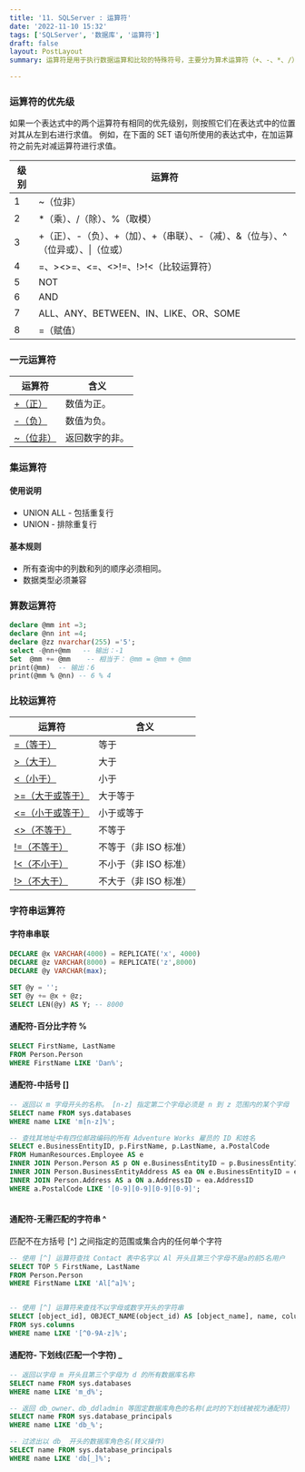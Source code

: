 ```yaml
---
title: '11. SQLServer : 运算符'
date: '2022-11-10 15:32'
tags: ['SQLServer', '数据库', '运算符']
draft: false
layout: PostLayout
summary: 运算符是用于执行数据运算和比较的特殊符号，主要分为算术运算符（+、-、*、/）、比较运算符（=、>、<）、逻辑运算符（AND、OR、NOT）和位运算符（&、|）等。它们用于构建表达式，实现数据计算、条件筛选和逻辑判断，常见于SELECT查询、WHERE条件和存储过程等场景''

---
```


<TOCInline toc={props.toc} />

### 运算符的优先级


如果一个表达式中的两个运算符有相同的优先级别，则按照它们在表达式中的位置对其从左到右进行求值。 例如，在下面的 SET 语句所使用的表达式中，在加运算符之前先对减运算符进行求值。


<table aria-label="表 1" class="table table-sm">
<thead>
<tr>
<th>级别</th>
<th>运算符</th>
</tr>
</thead>
<tbody>
<tr>
<td>1</td>
<td>~（位非）</td>
</tr>
<tr>
<td>2</td>
<td>*（乘）、/（除）、%（取模）</td>
</tr>
<tr>
<td>3</td>
<td>+（正）、-（负）、+（加）、+（串联）、-（减）、&amp;（位与）、^（位异或）、|（位或）</td>
</tr>
<tr>
<td>4</td>
<td>=、&gt;&lt;&gt;=、&lt;=、&lt;&gt;!=、!&gt;!&lt;（比较运算符）</td>
</tr>
<tr>
<td>5</td>
<td>NOT</td>
</tr>
<tr>
<td>6</td>
<td>AND</td>
</tr>
<tr>
<td>7</td>
<td>ALL、ANY、BETWEEN、IN、LIKE、OR、SOME</td>
</tr>
<tr>
<td>8</td>
<td>=（赋值）</td>
</tr>
</tbody>
</table>






### 一元运算符



<table aria-label="一元运算符 - 正" class="table table-sm">
<thead>
<tr>
<th>运算符</th>
<th>含义</th>
</tr>
</thead>
<tbody>
<tr>
<td><a href="https://learn.microsoft.com/zh-cn/sql/t-sql/language-elements/unary-operators-positive?view=sql-server-ver16" data-linktype="relative-path">+（正）</a></td>
<td>数值为正。</td>
</tr>
<tr>
<td><a href="https://learn.microsoft.com/zh-cn/sql/t-sql/language-elements/unary-operators-negative?view=sql-server-ver16" data-linktype="relative-path">-（负）</a></td>
<td>数值为负。</td>
</tr>
<tr>
<td><a href="https://learn.microsoft.com/zh-cn/sql/t-sql/language-elements/bitwise-not-transact-sql?view=sql-server-ver16" data-linktype="relative-path">~（位非）</a></td>
<td>返回数字的非。</td>
</tr>
</tbody>
</table>




### 集运算符

#### 使用说明

* UNION ALL - 包括重复行
* UNION - 排除重复行

#### 基本规则

* 所有查询中的列数和列的顺序必须相同。
* 数据类型必须兼容



### 算数运算符


```SQL
declare @mm int =3;
declare @nn int =4;
declare @zz nvarchar(255) ='5';
select -@nn+@mm   -- 输出：-1
Set  @mm += @mm    -- 相当于： @mm = @mm + @mm 
print(@mm)  -- 输出：6
print(@mm % @nn) -- 6 % 4 
```


### 比较运算符


<table aria-label="比较运算符 (Transact-SQL)" class="table table-sm">
<thead>
<tr>
<th>运算符</th>
<th>含义</th>
</tr>
</thead>
<tbody>
<tr>
<td><a href="https://learn.microsoft.com/zh-cn/sql/t-sql/language-elements/equals-transact-sql?view=sql-server-ver16" data-linktype="relative-path">=（等于）</a></td>
<td>等于</td>
</tr>
<tr>
<td><a href="https://learn.microsoft.com/zh-cn/sql/t-sql/language-elements/greater-than-transact-sql?view=sql-server-ver16" data-linktype="relative-path">&gt;（大于）</a></td>
<td>大于</td>
</tr>
<tr>
<td><a href="https://learn.microsoft.com/zh-cn/sql/t-sql/language-elements/less-than-transact-sql?view=sql-server-ver16" data-linktype="relative-path">&lt;（小于）</a></td>
<td>小于</td>
</tr>
<tr>
<td><a href="https://learn.microsoft.com/zh-cn/sql/t-sql/language-elements/greater-than-or-equal-to-transact-sql?view=sql-server-ver16" data-linktype="relative-path">&gt;=（大于或等于）</a></td>
<td>大于等于</td>
</tr>
<tr>
<td><a href="https://learn.microsoft.com/zh-cn/sql/t-sql/language-elements/less-than-or-equal-to-transact-sql?view=sql-server-ver16" data-linktype="relative-path">&lt;=（小于或等于）</a></td>
<td>小于或等于</td>
</tr>
<tr>
<td><a href="https://learn.microsoft.com/zh-cn/sql/t-sql/language-elements/not-equal-to-transact-sql-traditional?view=sql-server-ver16" data-linktype="relative-path">&lt;&gt;（不等于）</a></td>
<td>不等于</td>
</tr>
<tr>
<td><a href="https://learn.microsoft.com/zh-cn/sql/t-sql/language-elements/not-equal-to-transact-sql-exclamation?view=sql-server-ver16" data-linktype="relative-path">!=（不等于）</a></td>
<td>不等于（非 ISO 标准）</td>
</tr>
<tr>
<td><a href="https://learn.microsoft.com/zh-cn/sql/t-sql/language-elements/not-less-than-transact-sql?view=sql-server-ver16" data-linktype="relative-path">!&lt;（不小于）</a></td>
<td>不小于（非 ISO 标准）</td>
</tr>
<tr>
<td><a href="https://learn.microsoft.com/zh-cn/sql/t-sql/language-elements/not-greater-than-transact-sql?view=sql-server-ver16" data-linktype="relative-path">!&gt;（不大于）</a></td>
<td>不大于（非 ISO 标准）</td>
</tr>
</tbody>
</table>






### 字符串运算符

#### 字符串串联

```SQL
DECLARE @x VARCHAR(4000) = REPLICATE('x', 4000)
DECLARE @z VARCHAR(8000) = REPLICATE('z',8000)
DECLARE @y VARCHAR(max);
 
SET @y = '';
SET @y += @x + @z;
SELECT LEN(@y) AS Y; -- 8000
```


####  通配符-百分比字符 %


```SQL
SELECT FirstName, LastName  
FROM Person.Person  
WHERE FirstName LIKE 'Dan%'; 
```



#### 通配符-中括号 []


```SQL
-- 返回以 m 字母开头的名称。 [n-z] 指定第二个字母必须是 n 到 z 范围内的某个字母
SELECT name FROM sys.databases
WHERE name LIKE 'm[n-z]%';

-- 查找其地址中有四位邮政编码的所有 Adventure Works 雇员的 ID 和姓名
SELECT e.BusinessEntityID, p.FirstName, p.LastName, a.PostalCode  
FROM HumanResources.Employee AS e  
INNER JOIN Person.Person AS p ON e.BusinessEntityID = p.BusinessEntityID  
INNER JOIN Person.BusinessEntityAddress AS ea ON e.BusinessEntityID = ea.BusinessEntityID  
INNER JOIN Person.Address AS a ON a.AddressID = ea.AddressID  
WHERE a.PostalCode LIKE '[0-9][0-9][0-9][0-9]';  
 
```



#### 通配符-无需匹配的字符串 ^ 


匹配不在方括号 [^] 之间指定的范围或集合内的任何单个字符

```SQL
-- 使用 [^] 运算符查找 Contact 表中名字以 Al 开头且第三个字母不是a的前5名用户
SELECT TOP 5 FirstName, LastName  
FROM Person.Person  
WHERE FirstName LIKE 'Al[^a]%';  


-- 使用 [^] 运算符来查找不以字母或数字开头的字符串
SELECT [object_id], OBJECT_NAME(object_id) AS [object_name], name, column_id 
FROM sys.columns 
WHERE name LIKE '[^0-9A-z]%';
```


#### 通配符- 下划线(匹配一个字符)  _



```SQL
-- 返回以字母 m 开头且第三个字母为 d 的所有数据库名称
SELECT name FROM sys.databases
WHERE name LIKE 'm_d%';

-- 返回 db_owner、db_ddladmin 等固定数据库角色的名称(此时的下划线被视为通配符)
SELECT name FROM sys.database_principals
WHERE name LIKE 'db_%';

-- 过滤出以 db_ 开头的数据库角色名(转义操作)
SELECT name FROM sys.database_principals
WHERE name LIKE 'db[_]%';
```



